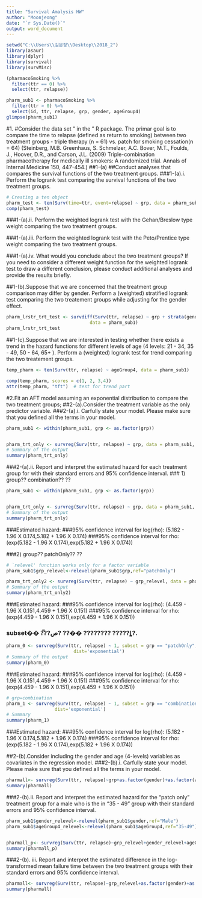 ```yaml
---
title: "Survival Amalysis HW"
author: "Moonjeong"
date: "`r Sys.Date()`"
output: word_document
---
```


```r
setwd("C:\\Users\\김문정\\Desktop\\2018_2")
library(asaur)
library(dplyr)
library(survival)
library(survMisc)
```

```r
(pharmacoSmoking %>%
  filter(ttr == 0) %>%
  select(ttr, relapse))

pharm_sub1 <- pharmacoSmoking %>% 
  filter(ttr > 0) %>% 
  select(id, ttr, relapse, grp, gender, ageGroup4)
glimpse(pharm_sub1)

```

#1.
#Consider the data set \pharmacoSmoking" in the \asaur" R package. The primar goal is to compare the time to relapse (defined as return to smoking) between two treatment groups - triple therapy (n = 61) vs. patch for smoking cessation(n = 64) (Steinberg, M.B. Greenhaus, S. Schmelzer, A.C. Bover, M.T., Foulds, J., Hoover, D.R., and Carson, J.L. (2009) Triple-combination pharmacotherapy for medically ill smokers: A randomized trial. Annals of Internal Medicine 150, 447-454.) 
##1-(a)
##Conduct analyses that compares the survival functions of the two treatment groups.
###1-(a).i. Perform the logrank test comparing the survival functions of the two treatment groups.
```r
# Creating a ten object
pharm_test <- ten(Surv(time=ttr, event=relapse) ~ grp, data = pharm_sub1)
comp(pharm_test)

```
###1-(a).ii. Perform the weighted logrank test with the Gehan/Breslow type weight comparing the two treatment groups.




###1-(a).iii. Perform the weighted logrank test with the Peto/Prentice type weight comparing the two treatment groups.



###1-(a).iv. What would you conclude about the two treatment groups? If you need to consider a different weight function for the weighted logrank test to draw a different conclusion, please conduct additional analyses and provide the results briefly.

##1-(b).Suppose that we are concerned that the treatment group comparison may differ by gender. Perform a (weighted) stratified logrank test comparing the two treatement groups while adjusting for the gender effect.
```r
pharm_lrstr_trt_test <- survdiff(Surv(ttr, relapse) ~ grp + strata(gender), 
                               data = pharm_sub1)
pharm_lrstr_trt_test
```

##1-(c).Suppose that we are interested in testing whether there exists a trend in the hazard functions for different levels of age (4 levels: 21 - 34, 35 - 49, 50 - 64, 65+ ). Perform a (weighted) logrank test for trend comparing the two treatement groups.
```r
temp_pharm <- ten(Surv(ttr, relapse) ~ ageGroup4, data = pharm_sub1)

comp(temp_pharm, scores = c(1, 2, 3,4)) 
attr(temp_pharm, "tft")  # test for trend part 

```

#2.Fit an AFT model assuming an exponential distribution to compare the two treatment groups;
##2-(a).Consider the treatment variable as the only predictor variable.
###2-(a).i. Carfully state your model. Please make sure that you defined all the terms in your model.
```r
pharm_sub1 <- within(pharm_sub1, grp <- as.factor(grp))


pharm_trt_only <- survreg(Surv(ttr, relapse) ~ grp, data = pharm_sub1, dist = 'exp')
# Summary of the output
summary(pharm_trt_only)
```

###2-(a).ii. Report and interpret the estimated hazard for each treatment group for with their standard errors and 95% confidence interval.
### 1) group?? combination?? ??
```r
pharm_sub1 <- within(pharm_sub1, grp <- as.factor(grp))


pharm_trt_only <- survreg(Surv(ttr, relapse) ~ grp, data = pharm_sub1, dist = 'exp')
# Summary of the output
summary(pharm_trt_only)

```
###Estimated hazard:
###95% confidence interval for log(rho): (5.182 - 1.96 X 0.174,5.182 + 1.96 X 0.174) 
###95% confidence interval for rho: (exp(5.182 - 1.96 X 0.174),exp(5.182 + 1.96 X 0.174))




###2) group?? patchOnly?? ??
```r
# `relevel' function works only for a factor variable
pharm_sub1$grp_relevel<-relevel(pharm_sub1$grp,ref="patchOnly")

pharm_trt_only2 <- survreg(Surv(ttr, relapse) ~ grp_relevel, data = pharm_sub1, dist = 'exp')
# Summary of the output
summary(pharm_trt_only2)


```
###Estimated hazard:
###95% confidence interval for log(rho): (4.459 - 1.96 X 0.151,4.459 + 1.96 X 0.151) 
###95% confidence interval for rho: (exp(4.459 - 1.96 X 0.151),exp(4.459 + 1.96 X 0.151))



### subset�� ?̿??ص? ??�� ???????? ?????ȴ?.
```r
pharm_0 <- survreg(Surv(ttr, relapse) ~ 1, subset = grp == "patchOnly", data = pharm_sub1, 
                         dist='exponential')
# Summary of the output
summary(pharm_0)

```
###Estimated hazard:
###95% confidence interval for log(rho): (4.459 - 1.96 X 0.151,4.459 + 1.96 X 0.151) 
###95% confidence interval for rho: (exp(4.459 - 1.96 X 0.151),exp(4.459 + 1.96 X 0.151))
```r

# grp=combination
pharm_1 <- survreg(Surv(ttr, relapse) ~ 1, subset = grp == "combination", data = pharm_sub1, 
                  dist='exponential')
# Summary 
summary(pharm_1)
```
###Estimated hazard:
###95% confidence interval for log(rho): (5.182 - 1.96 X 0.174,5.182 + 1.96 X 0.174) 
###95% confidence interval for rho: (exp(5.182 - 1.96 X 0.174),exp(5.182 + 1.96 X 0.174))




##2-(b).Consider including the gender and age (4-levels) variables as covariates in the regression model.
###2-(b).i. Carfully state your model. Please make sure that you defined all the terms in your model.
```r
pharmall<- survreg(Surv(ttr, relapse)~grp+as.factor(gender)+as.factor(ageGroup4),data = pharm_sub1, dist = 'exp' )
summary(pharmall)

```

###2-(b).ii. Report and interpret the estimated hazard for the "patch only" treatment group for a male who is the in "35 - 49" group with their standard errors and 95% confidence interval.
```r
pharm_sub1$gender_relevel<-relevel(pharm_sub1$gender,ref="Male")
pharm_sub1$ageGroup4_relevel<-relevel(pharm_sub1$ageGroup4,ref="35-49")


pharmall_p<- survreg(Surv(ttr, relapse)~grp_relevel+gender_relevel+ageGroup4_relevel,data = pharm_sub1, dist = 'exp' )
summary(pharmall_p)

```

###2-(b). iii. Report and interpret the estimated difference in the log-transformed mean failure time between the two treatment groups with their standard errors and 95% confidence interval.
```r
pharmall<- survreg(Surv(ttr, relapse)~grp_relevel+as.factor(gender)+as.factor(ageGroup4),data = pharm_sub1, dist = 'exp' )
summary(pharmall)

```



